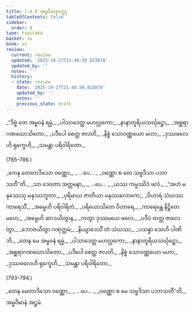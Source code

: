 ```yaml
---
title: 1.4.8 အမ္ဗဝိမာနဝတ္ထု
tableOfContents: false
sidebar:
  order: 8
type: tipitaka
basket: su
book: vv
review:
  current: review
  updated: '2025-10-27T21:48:50.923878'
  updated_by: ''
  notes: ''
  history:
  - state: review
    date: '2025-10-27T21:48:50.923878'
    updated_by: ''
    notes: ''
    previous_state: draft
---
```



<ReviewStatus review={frontmatter.review} showDetails={true} />

<HypothesisAnnotation frontmatter={frontmatter} />

<DynamicBreadcrumb />

<Division number="783" book="vv" e="ch" v="19" p="64">

<Paragraph number="621" type="verses" book="vv">
_“ဒိဗ္ဗံ တေ အမ္ဗဝနံ ရမ္မံ,_  
_ပါသာဒေတ္ထ မဟလ္လကော;_  
_နာနာတူရိယသင်္ဃုဋ္ဌော,_  
_အစ္ဆရာဂဏဃောသိတော._  

</Paragraph>

</Division>
<Division number="784" book="vv" e="ch" v="19" p="64">

<Paragraph number="622" type="verses" book="vv">
_ပဒီပေါ စေတ္ထ ဇလတိ,_  
_နိစ္စံ သောဝဏ္ဏယော မဟာ;_  
_ဒုဿဖလေဟိ ရုက္ခေဟိ,_  
_သမန္တာ ပရိဝါရိတော._  


(785–786.)
</Paragraph>

<Paragraph number="623" type="verses" book="vv">
_ကေန တေတာဒိသော ဝဏ္ဏော,_  
_ …ပေ… _  
_ဝဏ္ဏော စ တေ သဗ္ဗဒိသာ ပဘာသတီ”တိ._  

</Paragraph>

</Division>
<Division number="787" book="vv" e="ch" v="19" p="65">

<Paragraph number="624" type="verses" book="vv">
_သာ ဒေဝတာ အတ္တမနာ,_  
_ …ပေ… _  
_ယဿ ကမ္မဿိဒံ ဖလံ._  

</Paragraph>

</Division>
<Division number="788" book="vv" e="ch" v="19" p="65">

<Paragraph number="625" type="verses" book="vv">
_“အဟံ မနုဿေသု မနုဿဘူတာ,_  
_ပုရိမာယ ဇာတိယာ မနုဿလောကေ;_  
_ဝိဟာရံ သံဃဿ ကာရေသိံ,_  
_အမ္ဗေဟိ ပရိဝါရိတံ._  

</Paragraph>

</Division>
<Division number="789" book="vv" e="ch" v="19" p="65">

<Paragraph number="626" type="verses" book="vv">
_ပရိယောသိတေ ဝိဟာရေ,_  
_ကာရေန္တေ နိဋ္ဌိတေ မဟေ;_  
_အမ္ဗေဟိ ဆာဒယိတွာန,_  
_ကတွာ ဒုဿမယေ ဖလေ._  

</Paragraph>

</Division>
<Division number="790" book="vv" e="ch" v="19" p="65">

<Paragraph number="627" type="verses" book="vv">
_ပဒီပံ တတ္ထ ဇာလေတွာ,_  
_ဘောဇယိတွာ ဂဏုတ္တမံ;_  
_နိယျာဒေသိံ တံ သံဃဿ,_  
_ပသန္နာ သေဟိ ပါဏိဘိ._  

</Paragraph>

</Division>
<Division number="791" book="vv" e="ch" v="19" p="65">

<Paragraph number="628" type="verses" book="vv">
_တေန မေ အမ္ဗဝနံ ရမ္မံ,_  
_ပါသာဒေတ္ထ မဟလ္လကော;_  
_နာနာတူရိယသင်္ဃုဋ္ဌော,_  
_အစ္ဆရာဂဏဃောသိတော._  

</Paragraph>

</Division>
<Division number="792" book="vv" e="ch" v="19" p="65">

<Paragraph number="629" type="verses" book="vv">
_ပဒီပေါ စေတ္ထ ဇလတိ,_  
_နိစ္စံ သောဝဏ္ဏယော မဟာ;_  
_ဒုဿဖလေဟိ ရုက္ခေဟိ,_  
_သမန္တာ ပရိဝါရိတော._  


(793–794.)
</Paragraph>

<Paragraph number="630" type="verses" book="vv">
_တေန မေတာဒိသော ဝဏ္ဏော,_  
_ …ပေ… _  
_ဝဏ္ဏော စ မေ သဗ္ဗဒိသာ ပဘာသတီ”တိ._  


</Paragraph>
</Division>

<Paragraph number="631" type="center" book="vv">
အမ္ဗဝိမာနံ အဋ္ဌမံ.
</Paragraph>